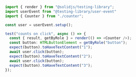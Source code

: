 ```ts
import { render } from "@solidjs/testing-library";
import userEvent from "@testing-library/user-event"
import { Counter } from "./counter";

const user = userEvent.setup();

test("counts on click", async () => {
  const { result, getByRole } = render(() => <Counter />);
  const button: HTMLButtonElement = getByRole("button");
  expect(button).toHaveTextContent("1");
  await user.click(button);
  expect(button).toHaveTextContent("2");
  await user.click(button);
  expect(button).toHaveTextContent("3");
});
```